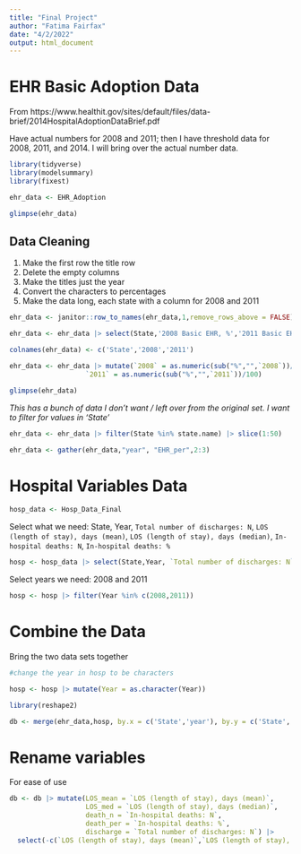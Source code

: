 ```yaml
---
title: "Final Project"
author: "Fatima Fairfax"
date: "4/2/2022"
output: html_document
---
```


# EHR Basic Adoption Data

From https://www.healthit.gov/sites/default/files/data-brief/2014HospitalAdoptionDataBrief.pdf 

Have actual numbers for 2008 and 2011; then I have threshold data for 2008, 2011, and 2014. I will bring over the actual number data. 

```r
library(tidyverse)
library(modelsummary)
library(fixest)

```


```r
ehr_data <- EHR_Adoption

glimpse(ehr_data)
```

## Data Cleaning

1. Make the first row the title row
2. Delete the empty columns
3. Make the titles just the year
4. Convert the characters to percentages
5. Make the data long, each state with a column for 2008 and 2011

```r
ehr_data <- janitor::row_to_names(ehr_data,1,remove_rows_above = FALSE)
```

```r
ehr_data <- ehr_data |> select(State,'2008 Basic EHR, %','2011 Basic EHR, %')
```

```r
colnames(ehr_data) <- c('State','2008','2011')
```

```r

ehr_data <- ehr_data |> mutate(`2008` = as.numeric(sub("%","",`2008`))/100,
                   `2011` = as.numeric(sub("%","",`2011`))/100)

glimpse(ehr_data)
```

*This has a bunch of data I don't want / left over from the original set. I want to filter for values in 'State'*

```r
ehr_data <- ehr_data |> filter(State %in% state.name) |> slice(1:50)
```


```r

ehr_data <- gather(ehr_data,"year", "EHR_per",2:3)

```




# Hospital Variables Data

```r
hosp_data <- Hosp_Data_Final
```


Select what we need: State, Year, `Total number of discharges: N`, `LOS (length of stay), days (mean)`, `LOS (length of stay), days (median)`, `In-hospital deaths: N`, `In-hospital deaths: %`

```r
hosp <- hosp_data |> select(State,Year, `Total number of discharges: N`, `LOS (length of stay), days (mean)`, `LOS (length of stay), days (median)`, `In-hospital deaths: N`, `In-hospital deaths: %`)
```


Select years we need: 2008 and 2011

```r
hosp <- hosp |> filter(Year %in% c(2008,2011))
```


# Combine the Data

Bring the two data sets together

```r
#change the year in hosp to be characters

hosp <- hosp |> mutate(Year = as.character(Year))
```

```r
library(reshape2)
```

```r
db <- merge(ehr_data,hosp, by.x = c('State','year'), by.y = c('State','Year'))
```


# Rename variables

For ease of use

```r
db <- db |> mutate(LOS_mean = `LOS (length of stay), days (mean)`,
                   LOS_med = `LOS (length of stay), days (median)`,
                   death_n = `In-hospital deaths: N`,
                   death_per = `In-hospital deaths: %`,
                   discharge = `Total number of discharges: N`) |> 
  select(-c(`LOS (length of stay), days (mean)`,`LOS (length of stay), days (median)`,`In-hospital deaths: N`,`In-hospital deaths: %`,`Total number of discharges: N`))
```



